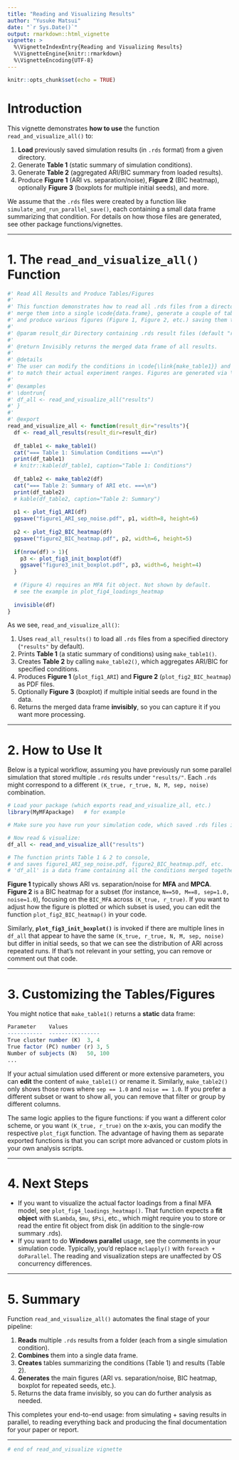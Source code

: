 ```yaml
---
title: "Reading and Visualizing Results"
author: "Yusuke Matsui"
date: "`r Sys.Date()`"
output: rmarkdown::html_vignette
vignette: >
  %\VignetteIndexEntry{Reading and Visualizing Results}
  %\VignetteEngine{knitr::rmarkdown}
  %\VignetteEncoding{UTF-8}
---
```


```r
knitr::opts_chunk$set(echo = TRUE)
```

# Introduction

This vignette demonstrates **how to use** the function `read_and_visualize_all()` to:

1. **Load** previously saved simulation results (in `.rds` format) from a given directory.  
2. Generate **Table 1** (static summary of simulation conditions).  
3. Generate **Table 2** (aggregated ARI/BIC summary from loaded results).  
4. Produce **Figure 1** (ARI vs. separation/noise), **Figure 2** (BIC heatmap), optionally **Figure 3** (boxplots for multiple initial seeds), and more.  

We assume that the `.rds` files were created by a function like `simulate_and_run_parallel_save()`, each containing a small data frame summarizing that condition. For details on how those files are generated, see other package functions/vignettes.

---

# 1. The `read_and_visualize_all()` Function

```r
#' Read All Results and Produce Tables/Figures
#'
#' This function demonstrates how to read all .rds files from a directory,
#' merge them into a single \code{data.frame}, generate a couple of tables (Table 1, Table 2),
#' and produce various figures (Figure 1, Figure 2, etc.) saving them to files.
#'
#' @param result_dir Directory containing .rds result files (default "results").
#'
#' @return Invisibly returns the merged data frame of all results.
#'
#' @details
#' The user can modify the conditions in \code{\link{make_table1}} and \code{\link{make_table2}}
#' to match their actual experiment ranges. Figures are generated via \code{ggsave}.
#'
#' @examples
#' \dontrun{
#' df_all <- read_and_visualize_all("results")
#' }
#'
#' @export
read_and_visualize_all <- function(result_dir="results"){
  df <- read_all_results(result_dir=result_dir)
  
  df_table1 <- make_table1()
  cat("=== Table 1: Simulation Conditions ===\n")
  print(df_table1)
  # knitr::kable(df_table1, caption="Table 1: Conditions")
  
  df_table2 <- make_table2(df)
  cat("=== Table 2: Summary of ARI etc. ===\n")
  print(df_table2)
  # kable(df_table2, caption="Table 2: Summary")
  
  p1 <- plot_fig1_ARI(df)
  ggsave("figure1_ARI_sep_noise.pdf", p1, width=8, height=6)
  
  p2 <- plot_fig2_BIC_heatmap(df)
  ggsave("figure2_BIC_heatmap.pdf", p2, width=6, height=5)
  
  if(nrow(df) > 1){
    p3 <- plot_fig3_init_boxplot(df)
    ggsave("figure3_init_boxplot.pdf", p3, width=6, height=4)
  }
  
  # (Figure 4) requires an MFA fit object. Not shown by default.
  # see the example in plot_fig4_loadings_heatmap
  
  invisible(df)
}
```

As we see, `read_and_visualize_all()`:

1. Uses `read_all_results()` to load all `.rds` files from a specified directory (`"results"` by default).  
2. Prints **Table 1** (a static summary of conditions) using `make_table1()`.  
3. Creates **Table 2** by calling `make_table2()`, which aggregates ARI/BIC for specified conditions.  
4. Produces **Figure 1** (`plot_fig1_ARI`) and **Figure 2** (`plot_fig2_BIC_heatmap`) as PDF files.  
5. Optionally **Figure 3** (boxplot) if multiple initial seeds are found in the data.  
6. Returns the merged data frame **invisibly**, so you can capture it if you want more processing.

---

# 2. How to Use It

Below is a typical workflow, assuming you have previously run some parallel simulation that stored multiple `.rds` results under `"results/"`. Each `.rds` might correspond to a different `(K_true, r_true, N, M, sep, noise)` combination.

```r
# Load your package (which exports read_and_visualize_all, etc.)
library(MyMFApackage)   # for example

# Make sure you have run your simulation code, which saved .rds files in "results/"

# Now read & visualize:
df_all <- read_and_visualize_all("results")

# The function prints Table 1 & 2 to console, 
# and saves figure1_ARI_sep_noise.pdf, figure2_BIC_heatmap.pdf, etc. 
# 'df_all' is a data frame containing all the conditions merged together.
```

**Figure 1** typically shows ARI vs. separation/noise for **MFA** and **MPCA**. **Figure 2** is a BIC heatmap for a subset (for instance, `N==50, M==8, sep=1.0, noise=1.0`), focusing on the `BIC_MFA` across `(K_true, r_true)`. If you want to adjust how the figure is plotted or which subset is used, you can edit the function `plot_fig2_BIC_heatmap()` in your code.

Similarly, **`plot_fig3_init_boxplot()`** is invoked if there are multiple lines in `df_all` that appear to have the same `(K_true, r_true, N, M, sep, noise)` but differ in initial seeds, so that we can see the distribution of ARI across repeated runs. If that’s not relevant in your setting, you can remove or comment out that code.

---

# 3. Customizing the Tables/Figures

You might notice that `make_table1()` returns a **static** data frame:

```r
Parameter    Values
-----------  ----------------
True cluster number (K)  3, 4
True factor (PC) number (r) 3, 5
Number of subjects (N)   50, 100
...
```

If your actual simulation used different or more extensive parameters, you can **edit** the content of `make_table1()` or rename it. Similarly, `make_table2()` only shows those rows where `sep == 1.0` and `noise == 1.0`. If you prefer a different subset or want to show all, you can remove that filter or group by different columns.

The same logic applies to the figure functions: if you want a different color scheme, or you want `(K_true, r_true)` on the x-axis, you can modify the respective `plot_figX` function. The advantage of having them as separate exported functions is that you can script more advanced or custom plots in your own analysis scripts.

---

# 4. Next Steps

- If you want to visualize the actual factor loadings from a final MFA model, see `plot_fig4_loadings_heatmap()`. That function expects a **fit object** with `$Lambda`, `$mu`, `$Psi`, etc., which might require you to store or read the entire fit object from disk (in addition to the single-row summary .rds).  
- If you want to do **Windows parallel** usage, see the comments in your simulation code. Typically, you’d replace `mclapply()` with `foreach + doParallel`. The reading and visualization steps are unaffected by OS concurrency differences.  

---

# 5. Summary

Function `read_and_visualize_all()` automates the final stage of your pipeline:

1. **Reads** multiple `.rds` results from a folder (each from a single simulation condition).  
2. **Combines** them into a single data frame.  
3. **Creates** tables summarizing the conditions (Table 1) and results (Table 2).  
4. **Generates** the main figures (ARI vs. separation/noise, BIC heatmap, boxplot for repeated seeds, etc.).  
5. Returns the data frame invisibly, so you can do further analysis as needed.

This completes your end-to-end usage: from simulating + saving results in parallel, to reading everything back and producing the final documentation for your paper or report.

---

```r
# end of read_and_visualize vignette
```
